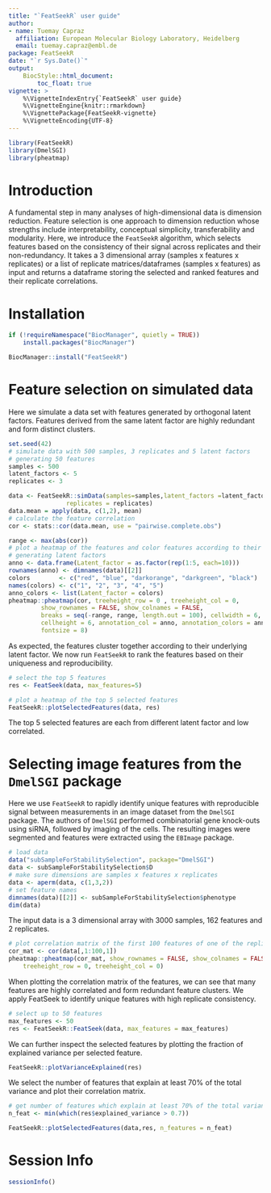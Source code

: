 ```yaml
---
title: "`FeatSeekR` user guide"
author: 
- name: Tuemay Capraz
  affiliation: European Molecular Biology Laboratory, Heidelberg
  email: tuemay.capraz@embl.de
package: FeatSeekR
date: "`r Sys.Date()`"
output:  
    BiocStyle::html_document:
        toc_float: true
vignette: >
    %\VignetteIndexEntry{`FeatSeekR` user guide}
    %\VignetteEngine{knitr::rmarkdown}
    %\VignettePackage{FeatSeekR-vignette}
    %\VignetteEncoding{UTF-8}
---
```




```r
library(FeatSeekR)
library(DmelSGI)
library(pheatmap)
```


# Introduction

A fundamental step in many analyses of high-dimensional data is dimension 
reduction. Feature selection is one approach to dimension reduction whose 
strengths include interpretability, conceptual simplicity, transferability 
and modularity.
Here, we introduce the `FeatSeekR` algorithm, which selects features based on 
the consistency of their signal across replicates and their non-redundancy.
It takes a 3 dimensional array (samples x features x replicates) 
or a list of replicate matrices/dataframes (samples x features)  as input 
and returns a dataframe storing the selected and ranked features and 
their replicate correlations.

# Installation

```r
if (!requireNamespace("BiocManager", quietly = TRUE))
    install.packages("BiocManager")

BiocManager::install("FeatSeekR")
```

# Feature selection on simulated data

Here we simulate a data set with features generated by orthogonal latent factors.
Features derived from the same latent factor are highly redundant and form
distinct clusters.

```r
set.seed(42)
# simulate data with 500 samples, 3 replicates and 5 latent factors 
# generating 50 features
samples <- 500
latent_factors <- 5
replicates <- 3

data <- FeatSeekR::simData(samples=samples,latent_factors =latent_factors,
                replicates = replicates)
data.mean = apply(data, c(1,2), mean)
# calculate the feature correlation 
cor <- stats::cor(data.mean, use = "pairwise.complete.obs")

range <- max(abs(cor))
# plot a heatmap of the features and color features according to their 
# generating latent factors
anno <- data.frame(Latent_factor = as.factor(rep(1:5, each=10)))
rownames(anno) <- dimnames(data)[[2]]
colors        <- c("red", "blue", "darkorange", "darkgreen", "black")
names(colors) <- c("1", "2", "3", "4", "5")
anno_colors <- list(Latent_factor = colors)
pheatmap::pheatmap(cor, treeheight_row = 0 , treeheight_col = 0, 
         show_rownames = FALSE, show_colnames = FALSE,
         breaks = seq(-range, range, length.out = 100), cellwidth = 6, 
         cellheight = 6, annotation_col = anno, annotation_colors = anno_colors, 
         fontsize = 8)
```
As expected, the features cluster together according to their underlying latent
factor.
We now run `FeatSeekR` to rank the features based on their uniqueness and
reproducibility.

```r
# select the top 5 features
res <- FeatSeek(data, max_features=5)

# plot a heatmap of the top 5 selected features 
FeatSeekR::plotSelectedFeatures(data, res)
```

The top 5 selected features are each from different latent factor and low
correlated.

# Selecting image features from the `DmelSGI` package

Here we use `FeatSeekR` to rapidly identify unique features with reproducible 
signal between measurements in an image dataset from the `DmelSGI` package. 
The authors of `DmelSGI` performed combinatorial gene knock-outs using siRNA, 
followed by imaging of the cells. The resulting images were segmented and 
features were extracted using the `EBImage` package. 

```r
# load data
data("subSampleForStabilitySelection", package="DmelSGI")
data <- subSampleForStabilitySelection$D
# make sure dimensions are samples x features x replicates
data <- aperm(data, c(1,3,2))
# set feature names
dimnames(data)[[2]] <- subSampleForStabilitySelection$phenotype
dim(data)
```

The input data is a 3 dimensional array with 3000 samples, 162 features and 2
replicates.

```r
# plot correlation matrix of the first 100 features of one of the replicates
cor_mat <- cor(data[,1:100,1])
pheatmap::pheatmap(cor_mat, show_rownames = FALSE, show_colnames = FALSE,
    treeheight_row = 0, treeheight_col = 0)
```

When plotting the correlation matrix of the features, we can see that many 
features are highly correlated and form redundant feature clusters. We apply 
FeatSeek to identify unique features with high replicate consistency.

```r
# select up to 50 features
max_features <- 50
res <- FeatSeekR::FeatSeek(data, max_features = max_features)
```

We can further inspect the selected features by plotting the fraction of explained variance per selected feature.

```r
FeatSeekR::plotVarianceExplained(res)
```

We select the number of features that explain at least 70% of the total variance
and plot their correlation matrix.

```r
# get number of features which explain at least 70% of the total variance
n_feat <- min(which(res$explained_variance > 0.7))

FeatSeekR::plotSelectedFeatures(data,res, n_features = n_feat)
```


# Session Info

```r
sessionInfo()
```

